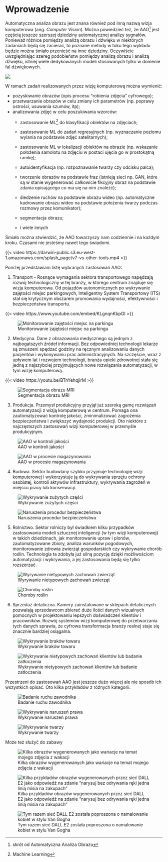 # Wprowadzenie

Automatyczna analiza obrazu jest znana również pod inną nazwą wizja komputerowa (ang. *Computer Vision*).
Można powiedzieć też, że AAO[^intro-1] jest częścią jeszcze szerszej dziedziny automatycznej analizy sygnałów.
Ponieważ różnice pomiędzy analizą obrazu i dźwięku w niektórych zadaniach będą się zacierać, to poznane metody w toku tego wykładu będzie można śmiało przenieść na inne dziedziny.
Oczywiście uwzględniając szereg podobieństw pomiędzy analizą obrazu i analizą dźwięku, istniej wiele dedykowanych modeli stosowanych tylko w domenie fal dźwiękowych.

[^intro-1]: skrót od Automatyczna Analiza Obrazu

![](https://media.giphy.com/media/nJcXqpOgoFCxO/giphy.gif){fig-align="center"}

W ramach zadań realizowanych przez wizję komputerową można wymienić:

-   pozyskiwanie obrazów (opis procesu "robienia zdjęcia" cyfrowego);
-   przetwarzanie obrazów w celu zmiany ich parametrów (np. poprawy ostrości, usuwania szumów, itp);
-   analizowania zdjęć w celu poszukiwania wzorców:
    -   zastosowanie ML[^intro-2] do klasyfikacji obiektów na zdjęciach;

    -   zastosowanie ML do zadań regresyjnych (np. wyznaczanie poziomu wylania na podstawie zdjęć satelitarnych);

    -   zastosowanie ML w lokalizacji obiektów na obrazie (np. wskazanie położenia samolotu na zdjęciu w postaci ujęcia go w prostokątną ramkę);

    -   autoidentyfikacja (np. rozpoznawanie twarzy czy odcisku palca);

    -   tworzenie obrazów na podstawie fraz (istnieją sieci np. GAN, które są w stanie wygenerować całkowicie fikcyjny obraz na podstawie zdania opisującego co ma się na nim znaleźć);

    -   śledzenie ruchów na podstawie obrazu wideo (np. automatyczne kadrowanie obrazu wideo na podstawie położenia twarzy podczas rozmowy przez komunikator);

    -   segmentacja obrazu;

    -   i wiele innych

[^intro-2]: Machine Learning

Śmiało można stwierdzić, że AAO towarzyszy nam codziennie i na każdym kroku.
Czasami nie jesteśmy nawet tego świadomi.

{{< video https://darwin-public.s3.eu-west-1.amazonaws.com/splash_page/v7-vs-other-tools.mp4 >}}

Poniżej przedstawiam listę wybranych zastosowań AAO:

1.  Transport - Rosnące wymagania sektora transportowego napędzają rozwój technologiczny w tej branży, w którego centrum znajduje się wizja komputerowa. Od pojazdów autonomicznych po wykrywanie zajętości miejsc parkingowych, Inteligentny System Transportowy (ITS) stał się krytycznym obszarem promowania wydajności, efektywności i bezpieczeństwa transportu.

{{< video https://www.youtube.com/embed/KLgnqnKbpGI >}}

![Monitorowanie zajętości miejsc na parkingu](https://assets-global.website-files.com/5d7b77b063a9066d83e1209c/60fc59829c5d3f40c63c8c79_kgfTLrY0PWEI5RosfrI1paxVhOQUsaI28fJHdMc45d0MDugcMLTWlajG5GN1zRdm-SHafTGXgiUoRRHLDci1XGvPLjKnN-xNwIKJrS2hQu8nVM3gHMyXGIY3rtqneCmZT6XvCJS4.png)

2.  Medycyna. Dane z obrazowania medycznego są jednym z najbogatszych źródeł informacji. Bez odpowiedniej technologii lekarze są zmuszeni spędzać godziny na ręcznym analizowaniu danych pacjentów i wykonywaniu prac administracyjnych. Na szczęście, wraz z upływem lat i rozwojem technologii, branża opieki zdrowotnej stała się jedną z najszybciej przyjmujących nowe rozwiązania automatyzacji, w tym wizję komputerową.

{{< video https://youtu.be/BTnYehqjirM >}}

![Segmentacja obrazu MRI](https://assets-global.website-files.com/5d7b77b063a9066d83e1209c/60fc598232f27002f1d6723b_BtnZghsPM9o_nFMZ400x1daKiqlT7jU4JyS7tpVVb4OwDmGWMy-om3a1Ja74hiKJOY76_mpz3piP552O2tU9ICBKr3JVsxV3p2BNhnEp0FPlXxlY4DQooC4NT9e2XdHBPyEt4iQq.gif)

3.  Produkcja. Przemysł produkcyjny przyjął już szeroką gamę rozwiązań automatyzacji z wizją komputerową w centrum. Pomaga ona zautomatyzować kontrolę jakości, zminimalizować zagrożenia bezpieczeństwa i zwiększyć wydajność produkcji. Oto niektóre z najczęstszych zastosowań wizji komputerowej w przemyśle produkcyjnym.

![AAO w kontroli jakości](https://assets-global.website-files.com/5d7b77b063a9066d83e1209c/60fd7cd55dbbe9aa16a0a72d_missing%20pill.PNG)

![AAO w procesie magazynowania](https://assets-global.website-files.com/5d7b77b063a9066d83e1209c/60fc598357f2fab35086a350_wjjK4s_ju-B4NmwOsMwECiQs7XcfktM9Z97pBSH9cgzs_E9UA7rbE4FUcm5HB0JZ0Qdu_jFUy_FJnnb6rxowfJKXWICqRf6Az0EOsa3yd4rdmd2hB6vw81cel9OxL6ho6YCepeag.png)

4.  Budowa. Sektor budowlany szybko przyjmuje technologię wizji komputerowej i wykorzystuje ją do wykrywania sprzętu ochrony osobistej, kontroli aktywów infrastruktury, wykrywania zagrożeń w miejscu pracy lub konserwacji.

![Wykrywanie zużytych części](https://assets-global.website-files.com/5d7b77b063a9066d83e1209c/60fc598357f2fa0e1286a34f_tTzWALM99EjqnbscUwWS5IjXfGJeZO8cH4E9t_0RRBf5kttI6fUe5Wg76rxZ9xfjbWgQjd9SpjNiEYYzBw3zPTdjABAiOk2u0Luy5csiiBCsOhCNfrU7_WvBs15jMtKOhIsU8zhE.png)

![Naruszenia procedur bezpieczeństwa](https://assets-global.website-files.com/5d7b77b063a9066d83e1209c/60fc59839d50654852d23dfb__Hi-nntl-MVNlAJUdLKKxS1pm0rBdSMyKexEpDUIYQ8_jPU0hezOnOSnLOeLOzOxOFipEbVgDg3bCzN2YO0USrETgJzgvBIe3QU1VGv5-ES1x8BrPX2JDAtyfzSRQFtQCy3HTtiU.jpeg)

5.  Rolnictwo. Sektor rolniczy był świadkiem kilku przypadków zastosowania modeli sztucznej inteligencji (w tym wizji komputerowej) w takich dziedzinach, jak monitorowanie upraw i plonów, zautomatyzowane zbiory, analiza warunków pogodowych, monitorowanie zdrowia zwierząt gospodarskich czy wykrywanie chorób roślin. Technologia ta zdobyła już silną pozycję dzięki możliwościom automatyzacji i wykrywania, a jej zastosowania będą się tylko rozszerzać.

![Wyrywanie nietypowych zachowań zwierząt](https://assets-global.website-files.com/5d7b77b063a9066d83e1209c/60fc5984d806aa3e13f43f6d__2ixaxqamXj_YjFrTKHtEjoF7WWIcd8RG-zZax-fPNBpmAtmtHphHqA2OgBvwIoNaiX2pp7mfStLcAEj_pavsv6fptBiiZXyDOTCazzfrnVp7q9YmxCw7iwS5M3gwUFGr5FXoWyZ.png)

![Choroby roślin](https://assets-global.website-files.com/5d7b77b063a9066d83e1209c/60fc598432f27058b5d6723c_dHWjLelZK7zoop9w_DXZvM8x5L_0gBDS4LULfyyFX2L3c4lB1iU-vWnyHbQAEmuCEGP1PUja38D5PwQbgjKOV2Z9PW61Rb18K7rT-qtxIJSrgZ1osK0z17ZiWCcw87FGOaVUSxy9.png)

6.  Sprzedaż detaliczna. Kamery zainstalowane w sklepach detalicznych pozwalają sprzedawcom zbierać duże ilości danych wizualnych pomocnych w projektowaniu lepszych doświadczeń klientów i pracowników. Rozwój systemów wizji komputerowej do przetwarzania tych danych sprawia, że cyfrowa transformacja branży realnej staje się znacznie bardziej osiągalna.

![Wykrywanie braków towaru](https://assets-global.website-files.com/5d7b77b063a9066d83e1209c/60fd9a0e575c8541c8c6eea7_missing%20products.PNG)

![Wykrywanie nietypowych zachowań klientów lub badanie zatłoczenia](https://assets-global.website-files.com/5d7b77b063a9066d83e1209c/60fc5985d3713414bc52a802_ASiEMtMMPiPu7Wu9WUr_0amhXbxV0_94PD8-pZuI9zXe4EnVFyUfKqWHfMPQ79THYjNahS5pfOoev0_EJ9FnkB4pdRW5ZfJYR8HfAxK_nO5BTd4ZQKkkM1DmL1sGjFN5VjnUamwG.png)

Przestrzeni do zastosowań AAO jest jeszcze dużo więcej ale nie sposób ich wszystkich opisać.
Oto kilka przykładów z różnych kategorii.

![Badanie ruchu zawodnika](https://viso.ai/wp-content/uploads/2021/01/human-pose-estimation-deep-learning.gif)

![Wykrywanie naruszeń prawa](https://viso.ai/wp-content/uploads/2021/05/video-analytics-fence-detection.jpg)

![Wykrywanie twarzy](https://www.malwarebytes.com/blog/news/2021/11/asset_upload_file64984_232483.png)

Może też służyć do zabawy

![Kilka obrazów wygenerowanych jako wariacje na temat mojego zdjęcia z wakacji](images/Zrzut%20ekranu%202023-01-3%20o%2019.50.20.png)

![Kilka przykładów obrazów wygenerowanych przez sieć DALL E2 jako odpowiedź na zdanie "narysuj bez odrywania ręki jedna linią misia na zakupach"](images/Zrzut%20ekranu%202023-01-3%20o%2019.50.45.png)

![Tym razem sieć DALL E2 została poproszona o namalowanie kobiet w stylu Van Gogha](images/Zrzut%20ekranu%202023-01-5%20o%2013.42.47.png)
